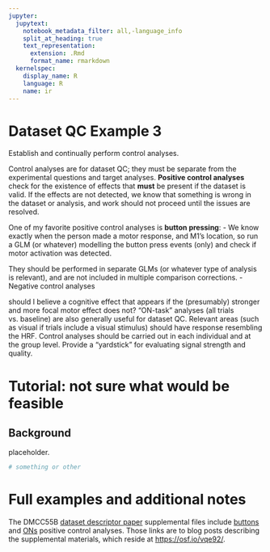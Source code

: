 ---
jupyter:
  jupytext:
    notebook_metadata_filter: all,-language_info
    split_at_heading: true
    text_representation:
      extension: .Rmd
      format_name: rmarkdown
  kernelspec:
    display_name: R
    language: R
    name: ir
---

# Dataset QC Example 3
Establish and continually perform control analyses.

Control analyses are for dataset QC; they must be separate from the experimental questions and target analyses. **Positive control analyses** check for the existence of effects that **must** be present if the dataset is valid. If the effects are not detected, we know that something is wrong in the dataset or analysis, and work should not proceed until the issues are resolved.

One of my favorite positive control analyses is **button pressing**: 
- We know exactly when the person made a motor response, and M1's location, so run a GLM (or whatever) modelling the button press events (only) and check if motor activation was detected.

They should be performed in separate GLMs (or whatever type of analysis is relevant), and are not included in multiple comparison corrections.
- Negative control analyses

 should I believe a cognitive effect that appears if the (presumably) stronger and more focal motor effect does not?
"ON-task" analyses (all trials vs. baseline) are also generally useful for dataset QC.
Relevant areas (such as visual if trials include a visual stimulus) should have response resembling the HRF.
Control analyses should be carried out in each individual and at the group level.
Provide a "yardstick" for evaluating signal strength and quality.

# Tutorial: not sure what would be feasible
## Background
placeholder.


```{r}

# something or other


```

# Full examples and additional notes
The DMCC55B [dataset descriptor paper](https://doi.org/10.1038/s41597-022-01226-4) supplemental files include [buttons](https://mvpa.blogspot.com/2021/06/dmcc55b-supplemental-as-tutorial_24.html) and [ONs](https://mvpa.blogspot.com/2021/06/dmcc55b-supplemental-as-tutorial_29.html) positive control analyses. Those links are to blog posts describing the supplemental materials, which reside at <https://osf.io/vqe92/>.
